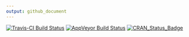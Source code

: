 ```yaml
---
output: github_document
---
```


[![Travis-CI Build Status](https://travis-ci.org/jacobkap/boxoffice.svg?branch=master)](https://travis-ci.org/jacobkap/boxoffice) [![AppVeyor Build Status](https://ci.appveyor.com/api/projects/status/github/jacobkap/boxoffice?branch=master&svg=true)](https://ci.appveyor.com/project/jacobkap/boxoffice) [![CRAN_Status_Badge](http://www.r-pkg.org/badges/version/boxoffice)](https://cran.r-project.org/package=boxoffice)
